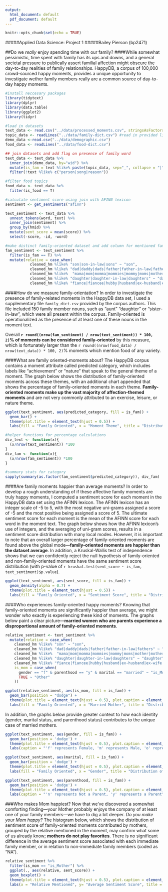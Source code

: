 ```yaml
---
output:
  html_document: default
  pdf_document: default
---
```


```r
knitr::opts_chunk$set(echo = TRUE)
```
#####Applied Data Science: Project 1
#####Bailey Pierson (bp2471)


##Do we *really* enjoy spending time with our family?
####While somewhat pessimistic, time spent with family has its ups and downs, and a general societal pressure to publically assert familial affection might obscure the day-to-day realities of family relationships. HappyDB, a corpus of 100,000 crowd-sourced happy moments, provides a unique opportunity to investigate wether family members really are a common source of day-to-day happy moments.

```r
#install neccesary packages
library(tidytext)
library(dplyr)
library(data.table)
library(ggplot2)
library(tidyr)
```

```r
#load in datasets 
text_data <- read.csv("../data/processed_moments.csv", stringsAsFactors = F)
topic_data <- readLines("../data/family-dict.csv") #read in provided list of family words
demo_data <-read.csv("../data/demographic.csv")
food_data <- readLines("../data/food-dict.csv")

## join datasets and add flag on presence of family word
text_data <- text_data %>% 
  inner_join(demo_data, by="wid") %>% 
  mutate(is_fam = text %like% paste(topic_data, sep="_", collapse = "|"), is_food = text %like% paste(food_data, sep="_", collapse = "|")) %>%
  filter(!text %like% c("person|song|reason")) 

#filter food topics
food_data <- text_data %>%
  filter(is_food == T)

#calculate sentiment score using join with AFINN lexicon
sentiment <- get_sentiments("afinn")

text_sentiment <- text_data %>%
  unnest_tokens(word, text) %>%
  inner_join(sentiment) %>%
  group_by(hmid) %>%
  mutate(sent_score = mean(score)) %>%
  select(-score, -id, -word)

#make distinct family-oriented dataset and add column for mentioned family member
fam_sentiment <- text_sentiment %>%
  filter(is_fam == T) %>%
  mutate(relative = case_when(
           cleaned_hm %like% "son|son-in-law|sons" ~ "son",
           cleaned_hm %like% "dad|daddy|dads|father|father-in-law|fathers" ~ "dad", 
           cleaned_hm %like%  "mama|mom|momma|mommies|mommy|moms|mother|mothers|mum|mummy|mums" ~ "mom", 
           cleaned_hm %like% "daughter|daughter-in-law|daughters" ~ "daughter", 
           cleaned_hm %like% "fiance|fiancee|hubby|husband|ex-husband|ex-wife|wife|husbands|wives|boyfriends|spouses|spouse" ~ "spouse"))

```
####How do we measure family-orientation?
In order to investigate the presence of family-related moments in the HappyDB data set, I used a supplementary file `family_dict.csv` provided by the corpus authors. This file included 150 family member nouns, such as "aunt" "daughter" or "sister-in-law", which were all present within the corpus. Family-oriented is operationalized as the presence of at least one of these nouns in the moment text.

Overall **`r round((nrow(fam_sentiment) / nrow(text_sentiment)) * 100, 2)`% of moments can be considered family-oriented** by this measure, which is fortunately larger than the `r round((nrow(food_data) / nrow(text_data)) * 100, 2)`% moments which mention food of any variety. 

####What are family oriented-moments about?
The HappyDB corpus contains a moment attribute called predicted category, which includes labels like "achievement" or "nature" that speak to the general theme of a moment. The graph below shows the distribution of family-oriented moments across these themes, with an additional chart appended that shows the percentage of family-oriented moments in each theme. **Family-oriented moments make up the vast majority of affection-themed moments** and are not very commonly attributed to an exercise, leisure, or nature theme.

```r
ggplot(text_sentiment, aes(predicted_category, fill = is_fam)) + 
  geom_bar() +
  theme(plot.title = element_text(hjust = 0.5)) +
  labs(fill = "Family Oriented", x = "Moment Theme", title = "Distribution of Family \nOriented Moments and Theme")

#helper functions for percentage calculations
div_text <- function(x){
  (x/nrow(text_sentiment)) *100
}
div_fam <- function(x){
  (x/nrow(fam_sentiment)) *100
}

#summary stats for category
sapply(summary(as.factor(fam_sentiment$predicted_category)), div_fam)

```

####Are family moments happier than average moments?
In order to develop a rough understanding of if these affective family moments are truly happy moments, I computed a sentiment score for each moment in the HappyDB data set using the AFINN lexicon. The AFINN lexicon has an integer scale of -5 to 5, with the most negative uni-grams assigned a score of -5 and the most positive being assigned a score of 5. The ultimate sentiment score for each moment is the mean of the AFINN score for each word in the moment text. The graph below shows how the AFINN lexicon's use of integers, and the averaging of uni-gram scores, results in a sentiment score distribution with many local modes. However, it is important to note that an overall larger percentage of family-oriented moments are found above the global mode---**family-oriented moments are happier than the dataset average**. In addition, a Kruskal-Wallis test of independence shows that we can confidently reject the null hypothesis of family-oriented and non-family-oriented moments have the same sentiment score distribution (with p-value of `r kruskal.test(sent_score ~ is_fam, text_sentiment)$p.value`).
```r
ggplot(text_sentiment, aes(sent_score, fill = is_fam)) +
  geom_density(alpha = 0.7) +
  theme(plot.title = element_text(hjust = 0.5)) +
  labs(fill = "Family Oriented", x = "Sentiment Score", title = "Distribution of Family \nOriented Moments over \nSentiment Score")
```

####Who experiences family-oriented happy moments?
Knowing that family-oriented moments are significantly happier than average, we might wonder *who* exactly is experiencing these kind of moments. The graphs below paint a clear picture---**married women who are parents experience a disproportional amount of family-oriented moments**.
```r
relative_sentiment <- text_sentiment %>%
  mutate(relative = case_when(
    cleaned_hm %like% "son" ~ "son",
    cleaned_hm %like% "dad|daddy|dads|father|father-in-law|fathers" ~ "dad", 
    cleaned_hm %like%  "mama|mom|momma|mommies|mommy|moms|mother|mothers|mum|mummy|mums" ~ "mom", 
    cleaned_hm %like% "daughter|daughter-in-law|daughters" ~ "daughter", 
    cleaned_hm %like% "fiance|fiancee|hubby|husband|ex-husband|ex-wife|wife|husbands|wives|boyfriends|spouses|spouse" ~ "spouse"),
    is_mom = case_when(
      gender == "f" & parenthood == "y" & marital == "married" ~ "is_Mother",
      TRUE ~ "Other"
    ))

ggplot(relative_sentiment, aes(is_mom, fill = is_fam)) + 
  geom_bar(position = "dodge") +
  theme(plot.title = element_text(hjust = 0.5), plot.caption = element_text(hjust = 0.5)) +
  labs(fill = "Family Oriented", x = "Married Mother", title = "Distribution of Family \nOriented Moments and Married Mother Status")
```

In addition, the graphs below provide greater context to how each identity (gender, marital status, and parenthood status) contributes to the unique case of married mothers.

<div class = "row">
<div class = "col-md-4">
```r
ggplot(text_sentiment, aes(gender, fill = is_fam)) + 
  geom_bar(position = 'dodge') +
  theme(plot.title = element_text(hjust = 0.5), plot.caption = element_text(hjust = 0.5)) +
  labs(caption = "'f' represents Female, 'm' represents Male, 'o' represents Other", fill = "Family Oriented", x = "Gender", title = "Distribution of Family \nOriented Moments and Gender")
```
</div>

<div class = "row">
<div class = "col-md-4">
```r
ggplot(text_sentiment, aes(marital, fill = is_fam)) + 
  geom_bar(position = 'dodge') +
  theme(plot.title = element_text(hjust = 0.5), plot.caption = element_text(hjust = 0.5)) +
  labs(fill = "Family Oriented", x = "Gender", title = "Distribution of Family \nOriented Moments and Marital Status")
```
</div>

<div class = "row">
<div class = "col-md-4">
```r
ggplot(text_sentiment, aes(parenthood, fill = is_fam)) + 
  geom_bar(position = 'dodge') +
  theme(plot.title = element_text(hjust = 0.5), plot.caption = element_text(hjust = 0.5)) +
  labs(caption = "'n' represents Not a Parent, 'y' represents a Parent", fill = "Family Oriented", x = "Parenthood Status", title = "Distribution of Family \nOriented Moments and Parenthood")
```
</div>

###Who makes Mom happiest?
Now that we've discovered a somewhat comforting finding---your Mother probably enjoys the company of at least one of your family members---we have to dig a bit deeper. *Do you make your Mom happy?* The histogram below, which shows the distribution of sentiment score of family-oriented moments contributed by mothers, grouped by the relative mentioned in the moment, may confirm what some of us already know; **mothers do not play favorites**. There is no significant difference in the average sentiment score associated with each immediate family member, or in relation to non-immediate family members (coded as "NA"). 

```r
relative_sentiment %>%
  filter(is_mom == "is_Mother") %>%
  ggplot(., aes(relative, sent_score)) +
  geom_boxplot() +
  theme(plot.title = element_text(hjust = 0.5), plot.caption = element_text(hjust = 0.5)) +
  labs(x = "Relative Mentioned", y= "Average Sentiment Score", title = "Distribution of Mother's Family-\nOriented Moments and Relative")

```
